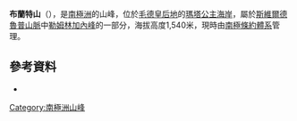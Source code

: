 {{Coord|72|10|S|1|7|E|source:GNIS|display=title}}

'''布蘭特山'''（{{lang-en|Mount Brandt}}），是[[南極洲|南極洲]]的山峰，位於[[毛德皇后地|毛德皇后地]]的[[瑪塔公主海岸|瑪塔公主海岸]]，屬於[[斯維爾德魯普山脈|斯維爾德魯普山脈]]中[[勒姆林加內峰|勒姆林加內峰]]的一部分，海拔高度1,540米，現時由[[南極條約體系|南極條約體系]]管理。

==參考資料==
* {{usgs-gazetteer|id=1831|name=Brandt, Mount}}

{{Antarctica-geo-stub}}
[[Category:南極洲山峰|Category:南極洲山峰]]